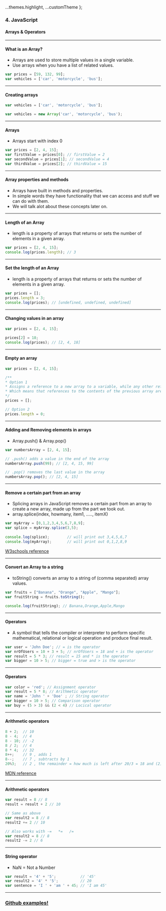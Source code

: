 
  ...themes.highlight,
  ...customTheme
};



### 4. JavaScript
#### Arrays & Operators


---

####  What is an Array?

* Arrays are used to store multiple values in a single variable.
* Use arrays when you have a list of related values.

```JavaScript
var prices = [59, 132, 99];
var vehicles = ['car', 'motorcycle', 'bus'];
```



---
  

####  Creating arrays

```JavaScript
var vehicles = ['car', 'motorcycle', 'bus'];
```

```JavaScript
var vehicles = new Array('car', 'motorcycle', 'bus');
```



---

#### Arrays
* Arrays start with index 0

```JavaScript
var prices = [2, 4, 15];
var firstValue = prices[0]; // firstValue = 2
var secondValue = prices[1]; // secondValue = 4
var thirdValue = prices[2]; // thirdValue = 15
```


---
        

####  Array properties and methods

* Arrays have built in methods and properties.
* In simple words they have functionality that we can access and stuff we can do with them.
* We will talk alot about these concepts later on.


---        


####  Length of an Array
* length is a property of arrays that returns or sets the number of elements in a given array.

```JavaScript
var prices = [2, 4, 15];
console.log(prices.length); // 3
```


---

####  Set the length of an Array
* length is a property of arrays that returns or sets the number of elements in a given array.

```JavaScript
var prices = [];
prices.length = 3;
console.log(prices); // [undefined, undefined, undefined]
```



---

####  Changing values in an array

```JavaScript
var prices = [2, 4, 15];

prices[2] = 18;
console.log(prices); // [2, 4, 18]
```



---

####  Empty an array

```JavaScript
var prices = [2, 4, 15];

/** 
* Option 1
* Assigns a reference to a new array to a variable, while any other references are unaffected. 
* Which means that references to the contents of the previous array are still kept in memory, leading to memory leaks.
*/ 
prices = [];

// Option 2
prices.length = 0;
```


---

####  Adding and Removing elements in arrays

* Array.push() & Array.pop()

```JavaScript
var numbersArray = [2, 4, 15];

// .push() adds a value in the end of the array
numbersArray.push(99); // [2, 4, 15, 99]

// .pop() removes the last value in the array
numbersArray.pop(); // [2, 4, 15]
```



---

####  Remove a certain part from an array

* Splicing arrays in JavaScript removes a certain part from an array to create a new array, made up from the part we took out. 
* array.splice(index, howmany, item1, ....., itemX)

```JavaScript
var myArray = [0,1,2,3,4,5,6,7,8,9];
var splice = myArray.splice(3,5);
  
console.log(splice);        // will print out 3,4,5,6,7
console.log(myArray);       // will print out 0,1,2,8,9
```

[W3schools reference](https://www.w3schools.com/jsref/jsref_splice.asp)


---

####  Convert an Array to a string

* toString() converts an array to a string of (comma separated) array values.

```JavaScript
var fruits = ["Banana", "Orange", "Apple", "Mango"];
var fruitString = fruits.toString();

console.log(fruitString); // Banana,Orange,Apple,Mango
```



---

####  Operators

* A symbol that tells the compiler or interpreter to perform specific mathematical, relational or logical operation and produce final result.

```JavaScript
var user = 'John Doe'; // = is the operator
var nrOfUsers = 10 + 3 + 5; // nrOfUsers = 18 and + is the operator
var result = 5 * 3; // result = 15 and * is the operator
var bigger = 10 > 5; // bigger = true and > is the operator
```



---

####  Operators

```JavaScript
var color = 'red'; // Assignment operator
var result = 5 * 8; // Arithmetic operator
var name = 'John ' + 'Doe' ; // String operator
var bigger = 10 > 5; // Comparison operator
var buy = (5 > 3) && (2 < 4) // Locical operator
```



---

####  Arithmetic operators

```JavaScript
8 + 2;  // 10
8 - 4;  // 4
8 - 10; // -2
8 / 2;  // 4
8 * 4;  // 32
8++;    // 9 , adds 1
8--;    // 7 , subtracts by 1
20%3;   // 2 , the remainder = how much is left after 20/3 = 18 and (2) is left
```

[MDN reference](https://developer.mozilla.org/en-US/docs/Web/JavaScript/Reference/Operators/Arithmetic_Operators)



---

####  Arithmetic operators

```JavaScript
var result = 8 // 8
result = result + 2 // 10

// Same as above
var result2 = 8 // 8
result2 += 2 // 10

// Also works with -=   *=   /=
var result2 = 8 // 8
result2 -= 2 // 6
```


---

####  String operator

* NaN = Not a Number

```JavaScript
var result = '4' + '5';           // '45'
var result2 = '4' * '5';          // 20
var sentence = 'I ' + 'am ' + 45; // 'I am 45'
```


---

### <a href="https://github.com/SofthouseVxo/Education" target="_blank">Github examples!</a>

